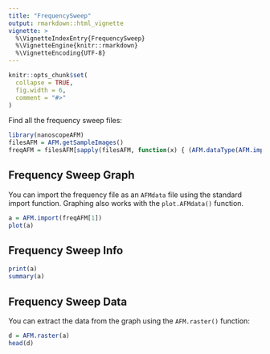 ```yaml
---
title: "FrequencySweep"
output: rmarkdown::html_vignette
vignette: >
  %\VignetteIndexEntry{FrequencySweep}
  %\VignetteEngine{knitr::rmarkdown}
  %\VignetteEncoding{UTF-8}
---
```


```r
knitr::opts_chunk$set(
  collapse = TRUE,
  fig.width = 6,
  comment = "#>"
)
```

Find all the frequency sweep files:

```r
library(nanoscopeAFM)
filesAFM = AFM.getSampleImages()
freqAFM = filesAFM[sapply(filesAFM, function(x) { (AFM.dataType(AFM.import(x)) == 'frequency') })]
```

## Frequency Sweep Graph

You can import the frequency file as an `AFMdata` file using the standard import function. Graphing also works with the `plot.AFMdata()` function.

```r
a = AFM.import(freqAFM[1])
plot(a)
```


## Frequency Sweep Info

```r
print(a)
summary(a)
```


## Frequency Sweep Data

You can extract the data from the graph using the `AFM.raster()` function:


```r
d = AFM.raster(a)
head(d)
```
